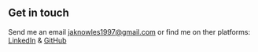## Get in touch

Send me an email [jaknowles1997@gmail.com](mailto:jaknowles1997@gmail.com) or find me on ther platforms: [LinkedIn](https://www.linkedin.com/in/johnaknowles/) & [GitHub](https://github.com/jaknowles97)